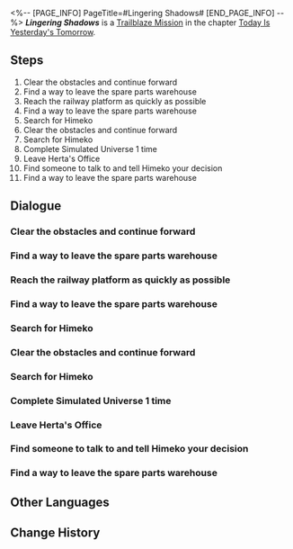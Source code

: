 <%-- [PAGE_INFO]
PageTitle=#Lingering Shadows#
[END_PAGE_INFO] --%>
{{Stub|Dialogue.}}
{{Mission Infobox
|id            = 1000401
|title         = 
|image         = <!--Mission Lingering Shadows.png-->
|type          = Trailblaze
|event_name    = 
|chapter       = Today Is Yesterday's Tomorrow
|requirements  = [[Trailblaze Mission]] ''[[Lingering Shadows]]'' completed
|summary       = <!--official mission summary from Fate's Atlas-->
|characters    = Dan Heng; Herta; Himeko; March 7th; Trailblazer
|startLocation = [[Herta Space Station]] - [[Supply Zone]]
|world         = Herta Space Station
|area          = Supply Zone
|prev          = 
|next          = Simulated Universe: First Closed Beta
|rewards       = Trailblaze EXP*1,200; Stellar Jade*80; Adventure Log*3; Credit*30,000
}}
'''''Lingering Shadows''''' is a [[Trailblaze Mission]] in the chapter [[Today Is Yesterday's Tomorrow]].

==Steps==
# Clear the obstacles and continue forward
# Find a way to leave the spare parts warehouse
# Reach the railway platform as quickly as possible
# Find a way to leave the spare parts warehouse
# Search for Himeko
# Clear the obstacles and continue forward
# Search for Himeko
# Complete Simulated Universe 1 time
# Leave Herta's Office
# Find someone to talk to and tell Himeko your decision
# Find a way to leave the spare parts warehouse

<!--
==Gameplay Notes==

--><!--
==Trial Character==

-->
==Dialogue==
{{Stub Dialogue}}
===Clear the obstacles and continue forward===
{{Mission Description|type=trailblaze|location=<!--to be added-->|New crisis &mdash; the Doomsday Beast is coming, and it seems that you've become some sort of "key element."<br />If you want to get out of this predicament and save the space station from destruction, the only way may be to head to the railway platform and meet up with the Express and the man named Welt.}}
{{Dialogue Start}}
:{{tx}}
{{Dialogue End}}

===Find a way to leave the spare parts warehouse===
{{Dialogue Start}}
:{{tx}}
{{Dialogue End}}

===Reach the railway platform as quickly as possible===
{{Mission Description|type=trailblaze|location=<!--to be added-->|update|New crisis &mdash; the Doomsday Beast is coming, and it seems that you've become some sort of "key element."<br />If you want to get out of this predicament and save the space station from destruction, the only way may be to head to the railway platform and meet up with the Express and the man named Welt.<br />You're getting closer to the railway platform, hurry.}}
{{Dialogue Start}}
:{{tx}}
{{Dialogue End}}

===Find a way to leave the spare parts warehouse===
{{Mission Description|type=trailblaze|location=<!--to be added-->|update|New crisis &mdash; the Doomsday Beast is coming, and it seems that you've become some sort of "key element."<br />If you want to get out of this predicament and save the space station from destruction, the only way may be to head to the railway platform and meet up with the Express and the man named Welt.}}
{{Dialogue Start}}
:{{tx}}
{{Dialogue End}}

===Search for Himeko===
{{Mission Description|type=trailblaze|location=Master Control Zone|update|You open your eyes and find yourself still in the space station, staring at a ceiling that doesn't look so strange.<br />You are living through what just happened. It seems your mind is not playing tricks on you. You wish Himeko was here.<br />You have so many questions to ask.}}
{{Dialogue Start}}
:{{tx}}
{{Dialogue End}}

===Clear the obstacles and continue forward===
{{Mission Description|type=trailblaze|location=<!--to be added-->|update|New crisis &mdash; the Doomsday Beast is coming, and it seems that you've become some sort of "key element."<br />If you want to get out of this predicament and save the space station from destruction, the only way may be to head to the railway platform and meet up with the Express and the man named Welt.}}
{{Dialogue Start}}
:{{tx}}
{{Dialogue End}}

===Search for Himeko===
{{Mission Description|type=trailblaze|location=Master Control Zone|update|You open your eyes and find yourself still in the space station, staring at a ceiling that doesn't look so strange.<br />You are living through what just happened. It seems your mind is not playing tricks on you. You wish Himeko was here.<br />You have so many questions to ask.}}
{{Dialogue Start}}
:{{tx}}
{{Dialogue End}}

===Complete Simulated Universe 1 time===
{{Mission Description|type=trailblaze|location=<!--to be added-->|update|So, there's more than one Herta... It makes sense now that you think about it. This Herta wants you to head to her office.<br />Looks like Herta developed a Simulated Universe together with a few other members of the Genius Society to explore the truth of the universe.<br />Let's give it a try.}}
{{Dialogue Start}}
:{{tx}}
{{Dialogue End}}

===Leave Herta's Office===
{{Mission Description|type=trailblaze|location=Supply Zone|update|These words resurface in your mind once more. "When you have a chance to make a choice, make one that you know you won't regret."<br />You haven't made up your mind yet, or could it be that you have. However, you're just not sure if anyone else shares your point of view...<br />It's alright. You can hide it deep in your heart and listen to what others think...<br />Is it possible that you all think the same?}}
{{Dialogue Start}}
:{{tx}}
{{Dialogue End}}

===Find someone to talk to and tell Himeko your decision===
{{Dialogue Start}}
:{{tx}}
{{Dialogue End}}

===Find a way to leave the spare parts warehouse===
{{Mission Description|type=trailblaze|location=<!--to be added-->|update|New crisis &mdash; the Doomsday Beast is coming, and it seems that you've become some sort of "key element."<br />If you want to get out of this predicament and save the space station from destruction, the only way may be to head to the railway platform and meet up with the Express and the man named Welt.}}
{{Dialogue Start}}
:{{tx}}
{{Dialogue End}}

==Other Languages==
{{Other Languages
|en   = Lingering Shadows
|zhs  = 阴影从未离去
|zht  = 陰影從未離去
|ja   = 影は離れない
|ko   = 맴도는 그림자
|es   = Sombras persistentes
|fr   = Ombres persistantes
|ru   = Неисчезающие тени
|th   = เงามืดที่ไม่เคยจางหาย
|vi   = Bóng Tối Chưa Rời Đi
|de   = Nachhallende Schatten
|id   = Bayangan Melekat
|pt   = Sombras Duradouras
}}

==Change History==
{{Change History|1.0}}

